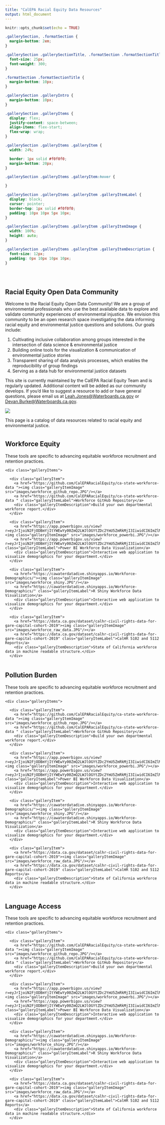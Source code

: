 ```yaml
---
title: "CalEPA Racial Equity Data Resources"
output: html_document
---
```


```r
knitr::opts_chunk$set(echo = TRUE)
```

```css
.gallerySection, .formatSection {
  margin-bottom: 2em;
}

.gallerySection .gallerySectionTitle, .formatSection .formatSectionTitle {
  font-size: 25px;
  font-weight: 300;
}

.formatSection .formatSectionTitle {
  margin-bottom: 10px;
}

.gallerySection .galleryIntro {
  margin-bottom: 10px;
}

.gallerySection .galleryItems {
  display: flex;
  justify-content: space-between;
  align-items: flex-start;
  flex-wrap: wrap;
}

.gallerySection .galleryItems .galleryItem {
  width: 24%;

  border: 1px solid #f0f0f0;
  margin-bottom: 20px;
}

.gallerySection .galleryItems .galleryItem:hover {

}

.gallerySection .galleryItems .galleryItem .galleryItemLabel {
  display: block;
  cursor: pointer;
  border-top: 1px solid #f0f0f0;
  padding: 10px 10px 5px 10px;
}

.gallerySection .galleryItems .galleryItem .galleryItemImage {
  width: 100%;
  height: auto;
}

.gallerySection .galleryItems .galleryItem .galleryItemDescription {
  font-size: 12px;
  padding: 0px 10px 10px 10px;
}
```

<style type="text/css">
.title {
  display: none;
}

#getting-started img {
  margin-right: 10px;
}

</style>

<div class="row" style="padding-top: 30px;">
<div class="col-sm-6">

# **Racial Equity Open Data Community**

<!--- ### *Resource Repository* {style="padding-top: 0px;"} --->
Welcome to the Racial Equity Open Data Community! We are a group of environmental professionals who use the best available data to explore and validate community experiences of environmental injustice. We envision this community to be an open research space investigating the data informing racial equity and environmental justice questions and solutions. Our goals include:

1.	Cultivating inclusive collaboration among groups interested in the intersection of data science & environmental justice
2.	Building online tools for the visualization & communication of environmental justice stories
3.	Transparent sharing of data analysis processes, which enables the reproducibility of group findings
4.	Serving as a data hub for environmental justice datasets


This site is currently maintained by the CalEPA Racial Equity Team and is regularly updated. Additional content will be added as our community develops. If you'd like to suggest a resource to add or have general questions, please email us at <Leah.Jones@Waterboards.ca.gov> or <Devan.Burke@Waterboards.ca.gov>. 


</div>
<div class="col-sm-6">

![](images/cret_logo.jpg)

This page is a catalog of data resources related to racial equity and environmental justice.

# {.tabset .tabset-pills}

## Workforce Equity

<!--html_preserve-->
<div>These tools are specific to advancing equitable workforce recruitment and retention practices.</div>
  <p>
  <div class="gallerySection">
    
    <div class="galleryItems">
    
      <div class="galleryItem">
        <a href="https://github.com/CalEPARacialEquity/ca-state-workforce-data "><img class="galleryItemImage" src="images/workforce_github_repo.JPG"/></a>
        <a href="https://github.com/CalEPARacialEquity/ca-state-workforce-data " class="galleryItemLabel">Workforce GitHub Repository</a>
        <div class="galleryItemDescription">Build your own departmental workforce report.</div>
      </div>
      
      <div class="galleryItem">
        <a href="https://app.powerbigov.us/view?r=eyJrIjoiN2FjODBmYjItYWEwYy00ZmQ2LWJlOGYtZDc2YmU5ZmRkMjI3IiwidCI6ImZlMTg2YTI1LTdkNDktNDFlNi05OTQxLTA1ZDIyODFkMzZjMSJ9"><img class="galleryItemImage" src="images/workforce_powerbi.JPG"/></a>
        <a href="https://app.powerbigov.us/view?r=eyJrIjoiN2FjODBmYjItYWEwYy00ZmQ2LWJlOGYtZDc2YmU5ZmRkMjI3IiwidCI6ImZlMTg2YTI1LTdkNDktNDFlNi05OTQxLTA1ZDIyODFkMzZjMSJ9" class="galleryItemLabel">Power BI Workforce Data Visualization</a>
        <div class="galleryItemDescription">Interactive web application to visualize demographics for your department.</div>
      </div>
      
      <div class="galleryItem">
        <a href="https://cawaterdatadive.shinyapps.io/Workforce-Demographics/"><img class="galleryItemImage" src="images/workforce_shiny.JPG"/></a>
        <a href="https://cawaterdatadive.shinyapps.io/Workforce-Demographics/" class="galleryItemLabel">R Shiny Workforce Data Visualization</a>
        <div class="galleryItemDescription">Interactive web application to visualize demographics for your department.</div>
      </div>
      
      <div class="galleryItem">
        <a href="https://data.ca.gov/dataset/calhr-civil-rights-data-for-gare-capital-cohort-2019"><img class="galleryItemImage" src="images/workforce_raw_data.JPG"/></a>
        <a href="https://data.ca.gov/dataset/calhr-civil-rights-data-for-gare-capital-cohort-2019" class="galleryItemLabel">CalHR 5102 and 5112 Reports</a>
        <div class="galleryItemDescription">State of California workforce data in machine readable structure.</div>
      </div>
      
   </div>

  </div>
<!--/html_preserve-->

## Pollution Burden
<!--html_preserve-->
<div>These tools are specific to advancing equitable workforce recruitment and retention practices.</div>
  <p>
  <div class="gallerySection">
    
    <div class="galleryItems">
    
      <div class="galleryItem">
        <a href="https://github.com/CalEPARacialEquity/ca-state-workforce-data "><img class="galleryItemImage" src="images/workforce_github_repo.JPG"/></a>
        <a href="https://github.com/CalEPARacialEquity/ca-state-workforce-data " class="galleryItemLabel">Workforce GitHub Repository</a>
        <div class="galleryItemDescription">Build your own departmental workforce report.</div>
      </div>
      
      <div class="galleryItem">
        <a href="https://app.powerbigov.us/view?r=eyJrIjoiN2FjODBmYjItYWEwYy00ZmQ2LWJlOGYtZDc2YmU5ZmRkMjI3IiwidCI6ImZlMTg2YTI1LTdkNDktNDFlNi05OTQxLTA1ZDIyODFkMzZjMSJ9"><img class="galleryItemImage" src="images/workforce_powerbi.JPG"/></a>
        <a href="https://app.powerbigov.us/view?r=eyJrIjoiN2FjODBmYjItYWEwYy00ZmQ2LWJlOGYtZDc2YmU5ZmRkMjI3IiwidCI6ImZlMTg2YTI1LTdkNDktNDFlNi05OTQxLTA1ZDIyODFkMzZjMSJ9" class="galleryItemLabel">Power BI Workforce Data Visualization</a>
        <div class="galleryItemDescription">Interactive web application to visualize demographics for your department.</div>
      </div>
      
      <div class="galleryItem">
        <a href="https://cawaterdatadive.shinyapps.io/Workforce-Demographics/"><img class="galleryItemImage" src="images/workforce_shiny.JPG"/></a>
        <a href="https://cawaterdatadive.shinyapps.io/Workforce-Demographics/" class="galleryItemLabel">R Shiny Workforce Data Visualization</a>
        <div class="galleryItemDescription">Interactive web application to visualize demographics for your department.</div>
      </div>
      
      <div class="galleryItem">
        <a href="https://data.ca.gov/dataset/calhr-civil-rights-data-for-gare-capital-cohort-2019"><img class="galleryItemImage" src="images/workforce_raw_data.JPG"/></a>
        <a href="https://data.ca.gov/dataset/calhr-civil-rights-data-for-gare-capital-cohort-2019" class="galleryItemLabel">CalHR 5102 and 5112 Reports</a>
        <div class="galleryItemDescription">State of California workforce data in machine readable structure.</div>
      </div>
      
   </div>

  </div>
<!--/html_preserve-->

## Language Access
<!--html_preserve-->
<div>These tools are specific to advancing equitable workforce recruitment and retention practices.</div>
  <p>
  <div class="gallerySection">
    
    <div class="galleryItems">
    
      <div class="galleryItem">
        <a href="https://github.com/CalEPARacialEquity/ca-state-workforce-data "><img class="galleryItemImage" src="images/workforce_github_repo.JPG"/></a>
        <a href="https://github.com/CalEPARacialEquity/ca-state-workforce-data " class="galleryItemLabel">Workforce GitHub Repository</a>
        <div class="galleryItemDescription">Build your own departmental workforce report.</div>
      </div>
      
      <div class="galleryItem">
        <a href="https://app.powerbigov.us/view?r=eyJrIjoiN2FjODBmYjItYWEwYy00ZmQ2LWJlOGYtZDc2YmU5ZmRkMjI3IiwidCI6ImZlMTg2YTI1LTdkNDktNDFlNi05OTQxLTA1ZDIyODFkMzZjMSJ9"><img class="galleryItemImage" src="images/workforce_powerbi.JPG"/></a>
        <a href="https://app.powerbigov.us/view?r=eyJrIjoiN2FjODBmYjItYWEwYy00ZmQ2LWJlOGYtZDc2YmU5ZmRkMjI3IiwidCI6ImZlMTg2YTI1LTdkNDktNDFlNi05OTQxLTA1ZDIyODFkMzZjMSJ9" class="galleryItemLabel">Power BI Workforce Data Visualization</a>
        <div class="galleryItemDescription">Interactive web application to visualize demographics for your department.</div>
      </div>
      
      <div class="galleryItem">
        <a href="https://cawaterdatadive.shinyapps.io/Workforce-Demographics/"><img class="galleryItemImage" src="images/workforce_shiny.JPG"/></a>
        <a href="https://cawaterdatadive.shinyapps.io/Workforce-Demographics/" class="galleryItemLabel">R Shiny Workforce Data Visualization</a>
        <div class="galleryItemDescription">Interactive web application to visualize demographics for your department.</div>
      </div>
      
      <div class="galleryItem">
        <a href="https://data.ca.gov/dataset/calhr-civil-rights-data-for-gare-capital-cohort-2019"><img class="galleryItemImage" src="images/workforce_raw_data.JPG"/></a>
        <a href="https://data.ca.gov/dataset/calhr-civil-rights-data-for-gare-capital-cohort-2019" class="galleryItemLabel">CalHR 5102 and 5112 Reports</a>
        <div class="galleryItemDescription">State of California workforce data in machine readable structure.</div>
      </div>
      
   </div>

  </div>
<!--/html_preserve-->